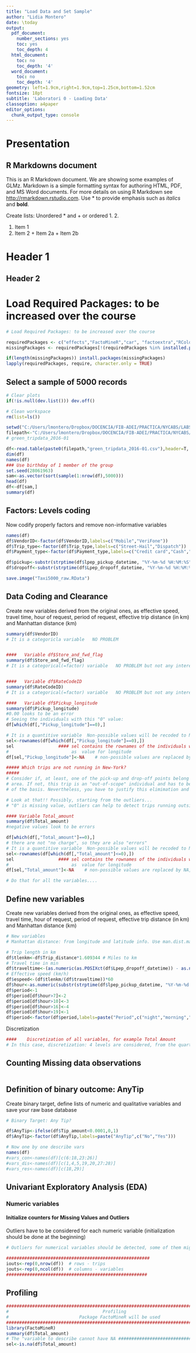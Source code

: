 ```yaml
---
title: "Load Data and Set Sample"
author: "Lidia Montero"
date: \today
output:
  pdf_document:
    number_sections: yes
    toc: yes
    toc_depth: 4
  html_document:
    toc: no
    toc_depth: '4'
  word_document:
    toc: no
    toc_depth: '4'
geometry: left=1.9cm,right=1.9cm,top=1.25cm,bottom=1.52cm
fontsize: 18pt
subtitle: 'Laboratori 0 - Loading Data'
classoption: a4paper
editor_options: 
  chunk_output_type: console
---
```


# Presentation
## R Markdowns document

This is an R Markdown document. 
We are showing some examples of GLMz. Markdown is a simple formatting syntax for authoring HTML, PDF, and MS Word documents. For more details on using R Markdown see <http://rmarkdown.rstudio.com>. Use * to provide emphasis such as *italics* and **bold**.

Create lists: Unordered * and +     or   ordered   1. 2.  

  1. Item 1
  2. Item 2
    + Item 2a
    + Item 2b

# Header 1
## Header 2



# Load Required Packages: to be increased over the course

```r
# Load Required Packages: to be increased over the course

requiredPackages <- c("effects","FactoMineR","car", "factoextra","RColorBrewer","ggplot2","dplyr","ggmap","ggthemes","knitr")
missingPackages <- requiredPackages[!(requiredPackages %in% installed.packages()[,"Package"])]

if(length(missingPackages)) install.packages(missingPackages)
lapply(requiredPackages, require, character.only = TRUE)

```

## Select a sample of 5000 records

```r
# Clear plots
if(!is.null(dev.list())) dev.off()

# Clean workspace
rm(list=ls())

setwd("C:/Users/lmontero/Dropbox/DOCENCIA/FIB-ADEI/PRACTICA/NYCABS/LABS")
filepath<-"C:/Users/lmontero/Dropbox/DOCENCIA/FIB-ADEI/PRACTICA/NYCABS/LABS/"
# green_tripdata_2016-01

df<-read.table(paste0(filepath,"green_tripdata_2016-01.csv"),header=T, sep=",")
dim(df)
names(df)
### Use birthday of 1 member of the group
set.seed(28061963)
sam<-as.vector(sort(sample(1:nrow(df),5000)))
head(df)
df<-df[sam,]
summary(df)
```

## Factors: Levels coding

Now codify properly factors and remove non-informative variables
```r
names(df)
df$VendorID<-factor(df$VendorID,labels=c("Mobile","VeriFone"))
df$Trip_type<-factor(df$Trip_type,labels=c("Street-Hail","Dispatch"))
df$Payment_type<-factor(df$Payment_type,labels=c("Credit card","Cash","No charge","Dispute"))

df$pickup<-substr(strptime(df$lpep_pickup_datetime, "%Y-%m-%d %H:%M:%S"), 12, 13)
df$dropoff<-substr(strptime(df$Lpep_dropoff_datetime, "%Y-%m-%d %H:%M:%S"), 12, 13)

save.image("Taxi5000_raw.RData")
```

## Data Coding and Clearance

Create new variables derived from the original ones, as effective speed, travel time, hour of request, period of request, effective trip distance (in km) and Manhattan distance (km)

```r
summary(df$VendorID)
# It is a categoricla variable   NO PROBLEM


####   Variable df$Store_and_fwd_flag
summary(df$Store_and_fwd_flag)
# It is a categorical(=factor) variable   NO PROBLEM but not any interest


####   Variable df$RateCodeID
summary(df$RateCodeID)
# It is a categorical(=factor) variable   NO PROBLEM but not any interest

####   Variable df$Pickup_longitude
summary(df$Pickup_longitude)
#0.00 looks to be an error
# Seeing the individuals with this "0" value:
df[which(df[,"Pickup_longitude"]==0),]

# It is a quantitive variable  Non-possible values will be recoded to NA
sel<-rownames(df[which(df[,"Pickup_longitude"]==0),])
sel                 #### sel contains the rownames of the individuals with "0" 
#                        as  value for longitude
df[sel,"Pickup_longitude"]<-NA    # non-possible values are replaced by NA, missing value symbol in R

##### Which trips are not running in New-York?
##### 
# Consider if, at least, one of the pick-up and drop-off points belong to New-York
# area. If not, this trip is an "out-of-scope" individual and has to be eliminated
# of the basis. Nevertheless, you have to justify this elimimation and count how many #individuals were in this situation

# Look at that!! Possibly, starting from the outliers...
# "0" is missing value, outliers can help to detect trips running outside of New York...

#### Variable Total_amount
summary(df$Total_amount)
#negative values look to be errors

df[which(df[,"Total_amount"]==0),]
# there are not "no charge", so they are also "errors"
# It is a quantitive variable  Non-possible values will be recoded to NA
sel<-rownames(df[which(df[,"Total_amount"]<=0),])
sel                 #### sel contains the rownames of the individuals with "0" 
#                        as  value for longitude
df[sel,"Total_amount"]<-NA    # non-possible values are replaced by NA, missing value symbol in R

# Do that for all the variables....


```

## Define new variables

Create new variables derived from the original ones, as effective speed, travel time, hour of request, period of request, effective trip distance (in km) and Manhattan distance (km)

```r

# New variables
# Manhattan distance: from longitude and latitude info. Use man.dist.manual (in km)

# Trip length in km
df$tlenkm<-df$Trip_distance*1.609344 # Miles to km
# Travel time in min
df$traveltime<-(as.numeric(as.POSIXct(df$Lpep_dropoff_datetime)) - as.numeric(as.POSIXct(df$lpep_pickup_datetime)))/60
# Effective speed (km/h)
df$espeed<-(df$tlenkm/(df$traveltime))*60
df$hour<-as.numeric(substr(strptime(df$lpep_pickup_datetime, "%Y-%m-%d %H:%M:%S"),12,13))
df$period<-1
df$period[df$hour>7]<-2
df$period[df$hour>10]<-3
df$period[df$hour>16]<-4
df$period[df$hour>19]<-1
df$period<-factor(df$period,labels=paste("Period",c("night","morning","valley","afternoon")))
```

Discretization
```r
####    Discretization of all variables, for example Total Amount
# In this case, discretization: 4 levels are considered, from the quartiles


```

## Counting Missing data observations

```r

```


## Definition of binary outcome: AnyTip

Create binary target, define lists of numeric and qualitative variables and save your raw base database

```r
# Binary Target: Any Tip?

df$AnyTip<-ifelse(df$Tip_amount<0.0001,0,1)
df$AnyTip<-factor(df$AnyTip,labels=paste("AnyTip",c("No","Yes")))

# Now one by one describe vars
names(df)
#vars_con<-names(df)[c(6:18,23:26)]
#vars_dis<-names(df)[c(1,4,5,19,20,27:28)]
#vars_res<-names(df)[c(18,29)]

```

## Univariant Exploratory Analysis (EDA)

### Numeric variables

#### Initialize counters for Missing Values and Outliers

Outliers have to be considered for each numeric variable (initialization should be done at the beginning)

```r
# Outliers for numerical variables should be detected, some of them might be errors

#######################################################
iouts<-rep(0,nrow(df))  # rows - trips
jouts<-rep(0,ncol(df))  # columns - variables
######################################################

```

## Profiling

```r
##############################################################################
#                                    Profiling 
#                           Package FactoMineR will be used
##############################################################################
library(FactoMineR)
summary(df$Total_amount)
# The "variable to describe cannot have NA ###################################
sel<-is.na(df$Total_amount)
```

